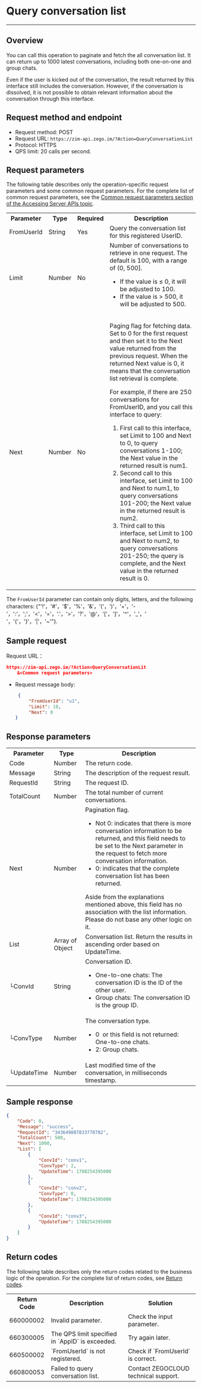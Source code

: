 # Query conversation list

- - -

## Overview

You can call this operation to paginate and fetch the all conversation list. It can return up to 1000 latest conversations, including both one-on-one and group chats.


<Note title="Note">

Even if the user is kicked out of the conversation, the result returned by this interface still includes the conversation. However, if the conversation is dissolved, it is not possible to obtain relevant information about the conversation through this interface.
</Note>

## Request method and endpoint

- Request method: POST
- Request URL: `https://zim-api.zego.im/?Action=QueryConversationList`
- Protocol: HTTPS
- QPS limit: 20 calls per second.

## Request parameters

The following table describes only the operation-specific request parameters and some common request parameters. For the complete list of common request parameters, see the [Common request parameters section of the Accessing Server APIs topic](./../Accessing%20Server%20APIs.mdx#public-request-parameters).

<table>

<tbody><tr data-row-level="1">
<th>Parameter</th>
<th>Type</th>
<th>Required</th>
<th>Description</th>
</tr>
<tr data-row-level="2">
<td>FromUserId</td>
<td>String</td>
<td>Yes</td>
<td>Query the conversation list for this registered UserID.</td>
</tr>
<tr data-row-level="3">
<td>Limit</td>
<td>Number</td>
<td>No</td>
<td>Number of conversations to retrieve in one request. The default is 100, with a range of (0, 500].
<ul><li>If the value is ≤ 0, it will be adjusted to 100.</li><li>If the value is > 500, it will be adjusted to 500.</li></ul></td>
</tr>
<tr data-row-level="4">
<td>Next</td>
<td>Number</td>
<td>No</td>
<td><p>Paging flag for fetching data. Set to 0 for the first request and then set it to the Next value returned from the previous request. When the returned Next value is 0, it means that the conversation list retrieval is complete.</p><p> For example, if there are 250 conversations for FromUserID, and you call this interface to query:</p><ol><li> First call to this interface, set Limit to 100 and Next to 0, to query conversations 1-100; the Next value in the returned result is num1.</li><li> Second call to this interface, set Limit to 100 and Next to num1, to query conversations 101-200; the Next value in the returned result is num2.</li><li> Third call to this interface, set Limit to 100 and Next to num2, to query conversations 201-250; the query is complete, and the Next value in the returned result is 0.</li></ol><p></p></td>
</tr>
</tbody></table>

<Note title="Note">

The `FromUserId` parameter can contain only digits, letters, and the following characters:
{"'!'，'#'，'$'，'%'，'&'，'('，')'，'+'，'-'，':'，';'，'<'，'='，'.'，'>'，'?'，'@'，'['，']'，'^'，'_'，' '，'{'，'}'，'|'，'~'"}.
</Note>

## Sample request

Request URL：
   
    
   
```json
https://zim-api.zego.im/?Action=QueryConversationLit
    &<Common request parameters>
```

- Request message body:

    ```json
     {
         "FromUserId": "u1",
         "Limit": 10,
         "Next": 0
    }
    ```

## Response parameters

<table class="collapsible-table" >

<tbody><tr data-row-level="1">
<th>Parameter</th>
<th>Type</th>
<th>Description</th>
</tr>
<tr data-row-level="2">
<td>Code</td>
<td>Number</td>
<td>The return code.</td>
</tr>
<tr data-row-level="3">
<td>Message</td>
<td>String</td>
<td>The description of the request result.</td>
</tr>
<tr data-row-level="4">
<td>RequestId</td>
<td>String</td>
<td>The request ID.</td>
</tr>
<tr data-row-level="5">
<td>TotalCount</td>
<td>Number</td>
<td>The total number of current conversations.</td>
</tr>
<tr data-row-level="6">
<td>Next</td>
<td>Number</td>
<td>Pagination flag.<ul><li>Not 0: indicates that there is more conversation information to be returned, and this field needs to be set to the Next parameter in the request to fetch more conversation information.</li><li>0: indicates that the complete conversation list has been returned.</li></ul><Note>Aside from the explanations mentioned above, this field has no association with the list information. Please do not base any other logic on it.</Note></td>
</tr>
<tr data-row-level="7" data-row-child="true">
<td>List</td>
<td>Array of Object</td>
<td>Conversation list. Return the results in ascending order based on UpdateTime.</td>
</tr>
<tr data-row-level="7-1">
<td>└ConvId</td>
<td>String</td>
<td>Conversation ID. <ul><li>One-to-one chats: The conversation ID is the ID of the other user.</li><li>Group chats: The conversation ID is the group ID.</li></ul></td>
</tr>
<tr data-row-level="7-2">
<td>└ConvType</td>
<td>Number</td>
<td>The conversation type.<ul><li>0&nbsp; or this field is not returned: One-to-one chats.</li><li>2: Group chats.</li></ul></td>
</tr>
<tr data-row-level="7-3">
<td>└UpdateTime</td>
<td>Number</td>
<td>Last modified time of the conversation, in milliseconds timestamp.</td>
</tr>
</tbody></table>


## Sample response

```json
{
    "Code": 0,
    "Message": "success",
    "RequestId": "343649807833778782",
    "TotalCount": 500,
    "Next": 1000,
    "List": [
        {
            "ConvId": "conv1",
            "ConvType": 2,
            "UpdateTime": 1708254395000
        },
        {
            "ConvId": "conv2",
            "ConvType": 0,
            "UpdateTime": 1708254395000
        },
        {
            "ConvId": "conv3",
            "UpdateTime": 1708254395000
        }
    ]
}
```


## Return codes

The following table describes only the return codes related to the business logic of the operation. For the complete list of return codes, see [Return codes](../Return%20codes.mdx).

<table>

<tbody><tr>
<th>Return Code</th>
<th>Description</th>
<th>Solution</th>
</tr>
<tr>
<td>660000002</td>
<td>Invalid parameter.</td>
<td>Check the input parameter.</td>
</tr>
<tr>
<td>660300005</td>
<td>The QPS limit specified in `AppID` is exceeded.</td>
<td>Try again later.</td>
</tr>
<tr>
<td>660500002</td>
<td>`FromUserId` is not registered.</td>
<td>Check if `FromUserId` is correct.</td>
</tr>
<tr>
<td>660800053</td>
<td>Failed to query conversation list.</td>
<td>Contact ZEGOCLOUD technical support.</td>
</tr>
</tbody></table>
